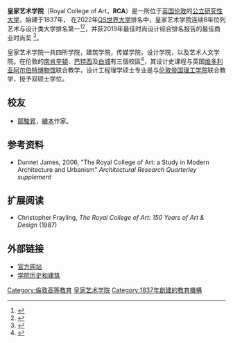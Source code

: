 {{不是|皇家艺术研究院}}
{{Infobox university
|name            = 皇家艺术大学
|native_name     = Royal College of Art
|image_name      = Royal College of Art logo.svg
|established     = 1837年
|type            = 公立大学
|rector          = [[Jony_Ive|Jony Ive]]
|provost         = Dr Paul Thompson
| students       = {{HESA student population|INSTID=0003}}（{{HESA year}}） <ref name="HESA citation">{{HESA citation}}</ref> 
|city            = [[伦敦|伦敦]] 
|country         = 英国
|campus          = [[市区|市区]]
|website         = [http://www.rca.ac.uk/ www.rca.ac.uk]
}}
'''皇家艺术学院'''（Royal College of Art，'''RCA'''）是一所位于[[英国|英国]][[伦敦|伦敦]]的[[大学|公立研究性大学]]，始建于1837年， 在2022年[[QS世界大学排名|QS世界大学]]排名中，皇家艺术学院连续8年位列艺术与设计类大学排名第一<ref>{{Cite web |url=https://www.rca.ac.uk/news-and-events/news/rca-ranked-worlds-top-art-design-university-fifth-year/ |title=存档副本 |accessdate=2019-07-16 |archive-date=2019-03-31 |archive-url=https://web.archive.org/web/20190331075919/https://www.rca.ac.uk/news-and-events/news/rca-ranked-worlds-top-art-design-university-fifth-year/ |dead-url=no }}</ref><ref>{{Cite web |url=https://www.topuniversities.com/university-rankings/university-subject-rankings/2020/art-design |title=存档副本 |accessdate=2020-03-04 |archive-date=2020-03-04 |archive-url=https://web.archive.org/web/20200304094423/https://www.topuniversities.com/university-rankings/university-subject-rankings/2020/art-design |dead-url=no }}</ref>，并获2019年最佳时尚设计综合排名报告的最佳商业时尚奖 <ref>{{Cite web |url=https://www.businessoffashion.com/education/best-schools/graduate/fashion-design |title=存档副本 |accessdate=2019-07-16 |archive-date=2019-07-16 |archive-url=https://web.archive.org/web/20190716141657/https://www.businessoffashion.com/education/best-schools/graduate/fashion-design |dead-url=no }}</ref>。

皇家艺术学院一共四所学院，建筑学院，传媒学院，设计学院，以及艺术人文学院。在伦敦的[[南肯辛頓|南肯辛頓]]、[[巴特西|巴特西]]及[[白城|白城]]有三個校區<ref>{{Cite web |url=https://www.rca.ac.uk/more/about-rca/our-campus/ |title=Our Campus |accessdate=2019-04-03 |archive-date=2019-03-29 |archive-url=https://web.archive.org/web/20190329172533/https://www.rca.ac.uk/more/about-rca/our-campus/ |dead-url=no }}</ref>，其设计史课程与英国[[维多利亚和阿尔伯特博物馆|维多利亚阿尔伯特博物馆]]联合教学，设计工程理学硕士专业是与[[伦敦帝国学院|伦敦帝国理工学院]]联合教学，授予双硕士学位。

== 校友 ==
*[[鄒駿昇|鄒駿昇]]，[[繪本|繪本]]作家。

==参考资料 ==

{{Reflist}}

* Dunnet James, 2006, "The Royal College of Art: a Study in Modern Architecture and Urbanism" ''Architectural Research Quarterley supplement''

==扩展阅读==
* Christopher Frayling, ''The Royal College of Art: 150 Years of Art & Design'' (1987)
==外部链接==
* [http://www.rca.ac.uk/ 官方网站] {{Wayback|url=http://www.rca.ac.uk/ |date=20110611102809 }}
*[https://web.archive.org/web/20130521025342/http://www.architecture.com/LibraryDrawingsAndPhotographs/Albertopolis/TheStoryOf/RoyalCollegeOfArt/RoyalCollegeOfArt.aspx 学院历史和建筑] 

{{Universities in the United Kingdom}}
{{Coord|51|30|05|N|0|10|44|W|region:GB_type:edu|display=title}}

{{DEFAULTSORT:Royal College Of Art}}
[[Category:倫敦高等教育|Category:倫敦高等教育]]
[[Category:皇家艺术学院|]]
[[Category:1837年創建的教育機構|Category:1837年創建的教育機構]]